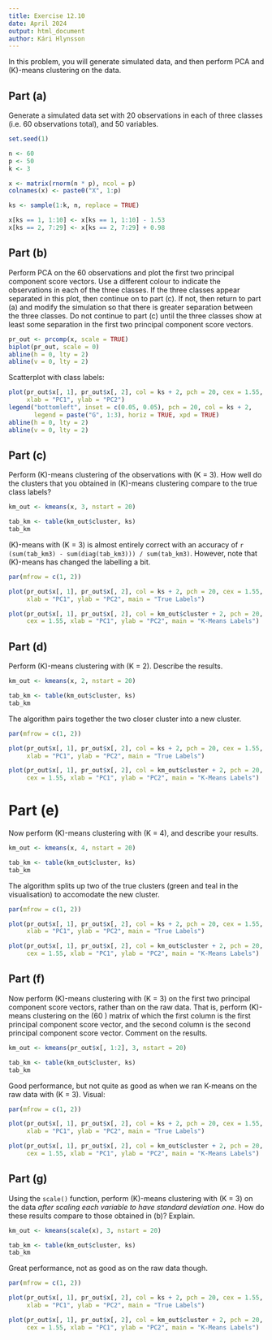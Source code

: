 ```yaml
---
title: Exercise 12.10
date: April 2024
output: html_document 
author: Kári Hlynsson
---
```


In this problem, you will generate simulated data, and then perform PCA and
\(K\)-means clustering on the data.

## Part (a)
Generate a simulated data set with 20 observations in each of three classes
(i.e. 60 observations total), and 50 variables.

```r
set.seed(1)

n <- 60
p <- 50
k <- 3

x <- matrix(rnorm(n * p), ncol = p)
colnames(x) <- paste0("X", 1:p)

ks <- sample(1:k, n, replace = TRUE)

x[ks == 1, 1:10] <- x[ks == 1, 1:10] - 1.53
x[ks == 2, 7:29] <- x[ks == 2, 7:29] + 0.98
```

## Part (b)
Perform PCA on the 60 observations and plot the first two principal component
score vectors. Use a different colour to indicate the observations in each of
the three classes. If the three classes appear separated in this plot, then
continue on to part (c). If not, then return to part (a) and modify the
simulation so that there is greater separation between the three classes.
Do not continue to part (c) until the three classes show at least some
separation in the first two principal component score vectors.

```r
pr_out <- prcomp(x, scale = TRUE)
biplot(pr_out, scale = 0)
abline(h = 0, lty = 2)
abline(v = 0, lty = 2)
```

Scatterplot with class labels:

```r
plot(pr_out$x[, 1], pr_out$x[, 2], col = ks + 2, pch = 20, cex = 1.55,
     xlab = "PC1", ylab = "PC2")
legend("bottomleft", inset = c(0.05, 0.05), pch = 20, col = ks + 2,
       legend = paste("G", 1:3), horiz = TRUE, xpd = TRUE)
abline(h = 0, lty = 2)
abline(v = 0, lty = 2)
```

## Part (c)

Perform \(K\)-means clustering of the observations with \(K = 3\). How well do
the clusters that you obtained in \(K\)-means clustering compare to the true
class labels?

```r
km_out <- kmeans(x, 3, nstart = 20)

tab_km <- table(km_out$cluster, ks)
tab_km
```

\(K\)-means with \(K = 3\) is almost entirely correct with an accuracy of
`r (sum(tab_km3) - sum(diag(tab_km3))) / sum(tab_km3)`. However, note that
\(K\)-means has changed the labelling a bit.

```r
par(mfrow = c(1, 2))

plot(pr_out$x[, 1], pr_out$x[, 2], col = ks + 2, pch = 20, cex = 1.55,
     xlab = "PC1", ylab = "PC2", main = "True Labels")

plot(pr_out$x[, 1], pr_out$x[, 2], col = km_out$cluster + 2, pch = 20,
     cex = 1.55, xlab = "PC1", ylab = "PC2", main = "K-Means Labels")
```

## Part (d)
Perform \(K\)-means clustering with \(K = 2\). Describe the results.

```r
km_out <- kmeans(x, 2, nstart = 20)

tab_km <- table(km_out$cluster, ks)
tab_km
```

The algorithm pairs together the two closer cluster into a new cluster.

```r
par(mfrow = c(1, 2))

plot(pr_out$x[, 1], pr_out$x[, 2], col = ks + 2, pch = 20, cex = 1.55,
     xlab = "PC1", ylab = "PC2", main = "True Labels")

plot(pr_out$x[, 1], pr_out$x[, 2], col = km_out$cluster + 2, pch = 20,
     cex = 1.55, xlab = "PC1", ylab = "PC2", main = "K-Means Labels")
```


# Part (e)
Now perform \(K\)-means clustering with \(K = 4\), and describe your results.

```r
km_out <- kmeans(x, 4, nstart = 20)

tab_km <- table(km_out$cluster, ks)
tab_km
```

The algorithm splits up two of the true clusters (green and teal in the 
visualisation) to accomodate the new cluster.

```r
par(mfrow = c(1, 2))

plot(pr_out$x[, 1], pr_out$x[, 2], col = ks + 2, pch = 20, cex = 1.55,
     xlab = "PC1", ylab = "PC2", main = "True Labels")

plot(pr_out$x[, 1], pr_out$x[, 2], col = km_out$cluster + 2, pch = 20,
     cex = 1.55, xlab = "PC1", ylab = "PC2", main = "K-Means Labels")
```

## Part (f)
Now perform \(K\)-means clustering with \(K = 3\) on the first two principal
component score vectors, rather than on the raw data. That is, perform
\(K\)-means clustering on the \(60 \times 2\) matrix of which the first column
is the first principal component score vector, and the second column is the
second principal component score vector. Comment on the results.

```r
km_out <- kmeans(pr_out$x[, 1:2], 3, nstart = 20)

tab_km <- table(km_out$cluster, ks)
tab_km
```

Good performance, but not quite as good as when we ran K-means on the raw data
with \(K = 3\). Visual:

```r
par(mfrow = c(1, 2))

plot(pr_out$x[, 1], pr_out$x[, 2], col = ks + 2, pch = 20, cex = 1.55,
     xlab = "PC1", ylab = "PC2", main = "True Labels")

plot(pr_out$x[, 1], pr_out$x[, 2], col = km_out$cluster + 2, pch = 20,
     cex = 1.55, xlab = "PC1", ylab = "PC2", main = "K-Means Labels")
```

## Part (g)
Using the `scale()` function, perform \(K\)-means clustering with \(K = 3\)
on the data *after scaling each variable to have standard deviation one*. How
do these results compare to those obtained in (b)? Explain.

```r
km_out <- kmeans(scale(x), 3, nstart = 20)

tab_km <- table(km_out$cluster, ks)
tab_km
```

Great performance, not as good as on the raw data though.

```r
par(mfrow = c(1, 2))

plot(pr_out$x[, 1], pr_out$x[, 2], col = ks + 2, pch = 20, cex = 1.55,
     xlab = "PC1", ylab = "PC2", main = "True Labels")

plot(pr_out$x[, 1], pr_out$x[, 2], col = km_out$cluster + 2, pch = 20,
     cex = 1.55, xlab = "PC1", ylab = "PC2", main = "K-Means Labels")
```
